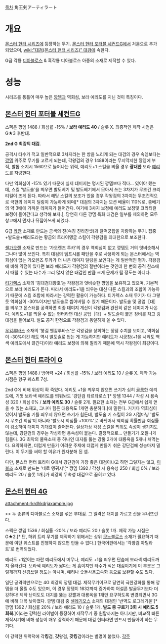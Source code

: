 [[목차]]
角王剣アーティラート
= 개요 =
[[몬스터 헌터 시리즈]]에 등장하는 무기. [[몬스터 헌터 포터블 세컨드G]]에서 처음으로 추가되었으며, [[wiki:"대검(몬스터 헌터 시리즈)" 대검]]에 속한다.

G급 각룡 [[디아블로스]] & 흑각룡 디아블로스 아종의 소재로 제작할 수 있다.
= 성능 =
시리즈를 통틀어 매우 높은 [[깡뎀]]과 역회심, 보라 예리도를 지닌 것이 특징이다. 
== [[몬스터 헌터 포터블 세컨드G]] ==
스펙은 깡뎀 1488 / 회심률 -15% / '''보라 예리도 40''' / 슬롯 X. 최종적인 제작 시점은 G★3 후반대.

'''2nd G 최강의 대검'''. 

공격시 타수가 적고 일반적으로 3차지라는 한 방을 노리게 되는 대검의 경우 속뎀보다는 [[깡뎀]] 위주로 무기를 고르게 되는데, 각왕검의 경우 1488이라는 무지막지한 깡뎀에 부적, 발톱 소지시 1560으로 늘어나는 위력, 예리도+1 스킬을 띄울 경우 '''광대한''' 보라 [[예리도]]를 자랑한다.

다만 역회심이 -15% 였기 때문에 실제 데미지는 명시된 깡뎀보다 적다… 였어야 했는데, 스킬 '발도술'을 띄우면 발도베기 및 발도베기에서 모아서 쓰는 3차지가 무조건 크리티컬이 뜨게 된다. 따라서 해당 스킬의 보조가 있을 경우 각왕검의 3차지는 무조건적으로 극한의 데미지 딜링이 가능하게 되며[* 대검의 3차지는 모션 배율이 110%로, 종베기의 약 3배에 가까운 데미지가 들어간다. 여기에 3차지 보정에 예리도 보정및 크리티컬 보정이 들어간다고 생각해 보자.], 당연히 다른 깡뎀 특화 대검은 일부를 제외하면 모두 창고에서 먼지나 뒤집어쓰게 되었다. 

G급 [[라잔]] 소재로 만드는 금색의 진(속칭 진라쟌셋)과 찰떡궁합을 자랑하는 무기. 집중+발도술+예리도라는 황금의 트라이앵글 스킬이 각왕검을 최대한으로 보조한다.

[[쉔가오렌]] 소재로 만드는 '가오렌즈 투카'의 경우 역회심이 없고 깡뎀도 거의 엇비슷해서 그나마 많이 쓰인다. 특히 대검의 뎀프시롤 패턴을 주로 사용하게 되는 몬스터에서는 역회심이 없는 가오렌즈 투카가 더 나은 데미지 딜링을 보인다는 게 일반적인 평가. 각왕검에 비해 약점이 있다면 보라 예리도가 각왕검의 절반이라는 것인데 한 번의 공격 찬스에서 때릴 수 있는 타수가 그리 많지 않은 대검인 만큼 크게 문제가 될 정도는 아니다. 

[[티가렉스]] 소재의 '굉대검{{{[}}}대왕호{{{]}}}'는 각왕검과 엇비슷한 깡뎀을 보유하고 있으며, 기본적으로 보라 예리도가 뜬다. 따라서 예리도+1을 띄우는 대신 다른 스킬과의 조합이 가능하기 때문에 스킬 조합에 따라서는 강력한 활용이 가능하다. 티가렉스 소재 무기가 다 그렇듯 역회심이 -30%이지만 발도술로 씹어버릴 수 있기 때문이다. 발도술 및 공업［대］를 띄우고 몬스터를 공격하면 최종 데미지 계산이 각왕검과 완전히 같은 데미지가 나온다. 예리도+1를 띄울 수 없는 헌터라면 대신 공업［대］+ 발도술이 붙은 장비를 차고 굉대검을 들어보자. 발도 공격 한정으로 각왕검과 동일하게 쓸 수 있다.

[[우캄루바스]] 소재의 '붕검 웬캄루바스'은 각왕검을 상회하는 깡뎀 수치를 보이고, 역회심이 -30%이긴 해도 역시 발도술로 씹는 게 가능하지만 예리도가 시궁창(+1을 시켜도 백색 예리도에서 끊긴다)이라 예리도 보정에 의해 밀리기 때문에 역시 각왕검이 최강이다.

== [[몬스터 헌터 트라이 G]] ==
스펙은 깡뎀 1488 / 방어력 +24 / 회심률 -15% / 보라 예리도 10 / 슬롯 X. 제작 가능 시점은 항구 퀘스트 7성.

2nd G에 비해 위상이 확 죽었다. 예리도 +1을 띄우지 않으면 쓰기가 심히 [[골룸]]한 예리도에, 기껏 보라색 예리도를 띄워놔도 '강단검 타르타로스'[* 깡뎀 1344 / 각성 시 용속성 320 / 회심 0% / '''보라 예리도 30''' / 슬롯 2개. 필요한 소재는 전부 G급에서 쉽게 얻을 수 있는 소재고, 그나마 힘든 대용옥도 1개면 충분하다.]에 밀린다. 거기다 역회심이 있어서 발도술 기를 띄우지 않으면 쓰기가 힘든데, 발도술 기 스킬이 2G 시절마냥 '발도시 무조건 회심'이 아니라 '발도시 회심률 +100%'로 바뀌어서 역회심 확률만큼 회심률이 감소하여 대미지 기대값이 줄어든다. 설상가상 각성 스킬을 띄워도 속성이 생기지도 않는데, 강단검의 경우는 각성하면 용속성이 붙는다. 결정적으로... 만들기가 오질나게 힘들다. 3G 최악의 물욕소재 중 하나인 대지를 뚫는 강뿔 2개에 대룡옥을 5개나 처먹는다. 요약하자면, 더럽게 만들기 어려운 주제에 더럽게 만들기 쉬운 강단검에 성능마저 밀린다. 이 무기를 써야 할 이유가 원자분해 된 셈.

다만, 몬스터 헌터 트라이 G에서 강단검이 가장 좋은 대검이냐고 하면 그렇지는 않고, [[이블조]] 소재로 만드는 '네로 앵귀시'[* 깡뎀 1392 / 각성 시 용속성 250 / 회심 0% / 보라 예리도 20 / 슬롯 1개.]가 최강의 무속성 대검으로 꼽히고 있다.
== [[몬스터 헌터 4G]] == 
attachment:rkrdhkdrjaxample.jpg

>> 두 종류의 디아블로스 소재를 섞은 부대검. 그 일격은 대지를 가르고 산을 무너뜨린다.

스펙은 깡뎀 1536 / 회심률 -20% / 보라 예리도 20 / 슬롯 1개. 제작 가능 시점은 G★2.[* 단, 하위 트리 무기를 제작하기 위해서는 상위 [[모노블로스]] 소재가 필요하기 때문에 여단 퀘스트를 진행하지 않으면 만들 수 없다.] 한국어판에서는 '각왕검 아틸라트'로 번역되었다.

예리도 +1없이는 파란 예리도에서 머무나, 예리도 +1을 띄우면 단숨에 보라색 예리도까지 올라간다. 보라색 예리도가 짧다는 게 흠이지만 타수가 적은 대검이기에 이 부분은 그렇게까지 신경쓰일 정도는 아니며, 예리나 숫돌사용고속화 등으로 보완할 수도 있다.

일단 공격력만으로는 4G 최강의 깡뎀 대검. 제작무기이므로 당연히 극한강화를 통해 깡뎀을 더 올릴 수도 있으며, 이 경우 깡뎀이 1632까지 증가하여 어설픈 발굴무기보다 더 강하다! 제작 난이도도 대지를 뚫는 강뿔과 대룡옥을 1개만 요구하도록 변경되면서 3G에 비해 대폭 낮아졌다. 깡뎀 대검 중 [[셀레기오스]] 소재의 대검인 '반역도 로그레기온'[* 깡뎀 1392 / 회심률 20% / 보라 예리도 10 / 슬롯 1개. '''발도 중 구르기 3회 시 예리도 5 회복'''.]이라는 강력한 라이벌이 등장하여 제작무기 중 원탑까지는 아니지만, 비교적 빠른 제작시기에 비해 성능이 매우 강력하기 때문에 대검 헌터라면 반드시 만들어야 하는 무기다.

이 강력한 위력덕에 각'''킹'''검, '''갓'''왕검, '''갓킹'''검이라는 별명이 붙었다.
[[각주]]
